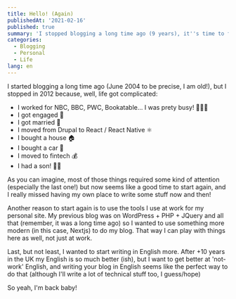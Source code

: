 ```yaml
---
title: Hello! (Again)
publishedAt: '2021-02-16'
published: true
summary: 'I stopped blogging a long time ago (9 years), it''s time to fix it!'
categories:
  - Blogging
  - Personal
  - Life
lang: en
---
```


I started blogging a long time ago (June 2004 to be precise, I am old!), but I stopped in 2012 because, well, life got complicated:

- I worked for NBC, BBC, PWC, Bookatable... I was prety busy! 👨🏻‍💻
- I got engaged 💍
- I got married 💒
- I moved from Drupal to React / React Native ⚛️
- I bought a house 🏠
- I bought a car 🚙
- I moved to fintech 💰
- I had a son! 👶🏻

As you can imagine, most of those things required some kind of attention (especially the last one!) but now seems like a good time to start again, and I really missed having my own place to write some stuff now and then!

Another reason to start again is to use the tools I use at work for my personal site. My previous blog was on WordPress + PHP + JQuery and all that (remember, it was a long time ago) so I wanted to use something more modern (in this case, Nextjs) to do my blog. That way I can play with things here as well, not just at work.

Last, but not least, I wanted to start writing in English more. After +10 years in the UK my English is so much better (ish), but I want to get better at 'not-work' English, and writing your blog in English seems like the perfect way to do that (although I'll write a lot of technical stuff too, I guess/hope)

So yeah, I'm back baby!
